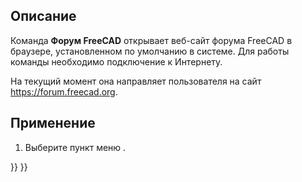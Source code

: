 <languages/>

{{Docnav/ru
|[[Std_PythonHelp/ru|Автоматический сгенерированная документация Python]]
|[[Std_FreeCADFAQ/ru|FreeCAD Часто Задаваемые Вопросы]]
|[[Std_Help_Menu/ru|Раздел Меню Справка]]
|IconL=Std_PythonHelp.svg
|IconR=Std_FreeCADFAQ.svg
|IconC=Freecad.svg
}} 

{{GuiCommand/ru
|Name/ru=Форум FreeCAD
|Name=Std_FreeCADForum
|MenuLocation=Справка → Форум FreeCAD
|Workbenches=Все
|SeeAlso=[[Std_FreeCADWebsite/ru|Сайт FreeCAD]], [[Std_FreeCADUserHub/ru|Пользовательская документация]], [[Std_FreeCADPowerUserHub/ru|Документация по созданию скриптов на Python]], [[Std_FreeCADFAQ/ru|FreeCAD Часто Задаваемые Вопросы]]
}}

<span id="Description"></span>
==Описание==

Команда '''Форум FreeCAD''' открывает веб-сайт форума FreeCAD в браузере, установленном по умолчанию в системе. Для работы команды необходимо подключение к Интернету.

На текущий момент она направляет пользователя на сайт [https://forum.freecad.org https://forum.freecad.org].

<span id="Usage"></span>
==Применение==

# Выберите пункт меню {{MenuCommand|Справка → [[Image:Std_FreeCADForum.svg|16px]] Форум FreeCAD}}.


{{Docnav/ru
|[[Std_PythonHelp/ru|Автоматический сгенерированная документация Python]]
|[[Std_FreeCADFAQ/ru|FreeCAD Часто Задаваемые Вопросы]]
|[[Std_Help_Menu/ru|Раздел Меню Справка]]
|IconL=Std_PythonHelp.svg
|IconR=Std_FreeCADFAQ.svg
|IconC=Freecad.svg
}} 

{{Std_Base_navi{{#translation:}}}}
{{Userdocnavi{{#translation:}}}}